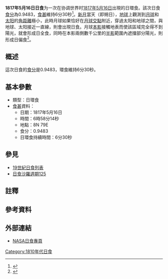 {{Infobox Solar eclipse
| Year        = 1817
| Month       = 5
| Day         = 16
| Type        = 日環食
| Image       = SE1817May16A.gif
| Image size  = 200px
| Image intro = 1817年5月16日日環食路徑圖
  <!--   日食資料   -->
| Gamma       = -0.2049
| Mag         = 0.9483
| Saros       = [[日食沙羅週期125|125]]
| Saros total = 
| Saros seq   = 
  <!--     食甚     -->
| Duration    = 6分30秒
| Location    = 
| Coords      = 
| Width       = 194公里
  <!--   開始時間   -->
| Partial     = 
| Start type  = 
| Centre      = 
| Greatest    = 06:58:14
  <!--     倒數     -->
| hour        = 06
| minute      = 58
| second      = 14
| Duration_s  = 
}}
'''1817年5月16日日食'''为一次在协调世界时[[1817年|1817年]][[5月16日|5月16日]]出現的日環食。該次日食[[食分|食分]]為0.9483，[[食甚|食甚]]維持6分30秒<ref name="nasa_catalog_list">{{cite web |url=http://eclipse.gsfc.nasa.gov/SEcat5/SE1801-1900.html |title=Catalog of Solar Eclipses: 1801 to 1900 |language=en |publisher=[[NASA|NASA]] |accessdate=2009-07-26 |archiveurl=https://web.archive.org/web/20150112204733/http://eclipse.gsfc.nasa.gov/SEcat5/SE1801-1900.html |archivedate=2015-01-12 |deadurl=no }}</ref>。[[新月|新月]]當天（即朔日），[[地球|地球]]上觀測到[[月球|月球]]和[[太阳|太阳]]的[[角距離|角距離]]極小，此時月球如果恰好在[[月球交點|月球交點]]附近，穿過太阳和地球之間，與地球、太阳接近一直線，則會出現日食。月球[[本影|本影]]接觸地表而使該區域完全得不到陽光，就會形成日全食，同時在本影兩側數千公里的[[半影|半影]]範圍內遮擋部分陽光，則形成日偏食<ref name="astron">{{cite web |author=樊忠玉 |title=日（月）食 |url=http://www.astron.ac.cn/bencandy-51-1630-1.htm |publisher=中国天文科普网 |archiveurl=https://web.archive.org/web/20140917080048/http://www.astron.ac.cn/bencandy-51-1630-1.htm |archivedate=2014-09-17 |deadurl=no |date=2010-01-23 |accessdate=2015-08-04 |language=zh-cn }}</ref>。

== 概述 ==
這次日食的[[食分|食分]]是0.9483，環食維持6分30秒。

== 基本參數 ==
{{NoteUTC}}
* 類型：日環食
*[[食甚|食甚]]資料：
** 日期：1817年5月16日
** 時間：6時58分14秒 
** 地點：8N 79E
** 食分：0.9483
** 日環食持續時間：6分30秒

== 參見 ==
{{日食主題}}
* [[19世紀日食列表|19世紀日食列表]]
* [[日食沙羅週期125|日食沙羅週期125]]

== 註釋 ==
{{NoteFoot}}

== 參考資料 ==
{{reflist}}

== 外部連結 ==
* [http://eclipse.gsfc.nasa.gov/solar.html NASA日食專頁]{{Wayback|url=http://eclipse.gsfc.nasa.gov/solar.html |date=20190108200537 }}{{en icon}}

{{日食}}

[[Category:1810年代日食|Category:1810年代日食]]

{{Eclipse-stub}}